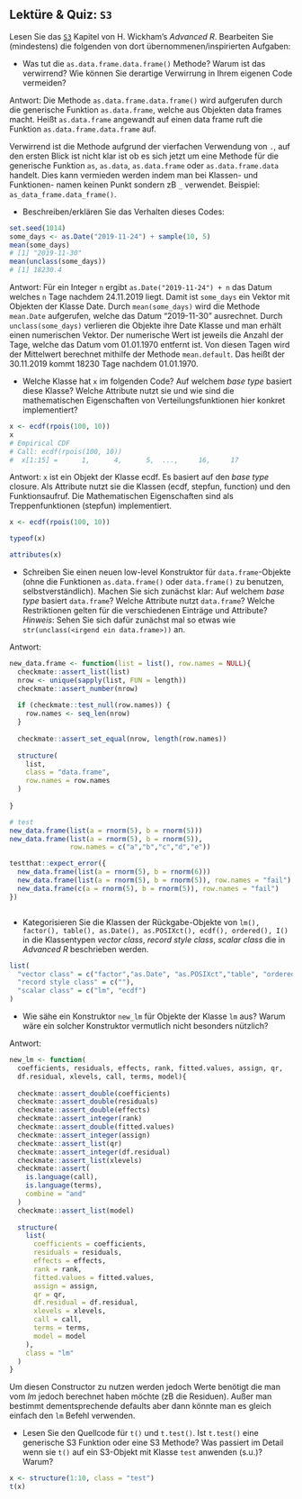 ## Lektüre & Quiz: `S3` 

Lesen Sie das [`S3`](https://adv-r.hadley.nz/s3.html) Kapitel von H. Wickham's *Advanced R*. 
Bearbeiten Sie (mindestens) die folgenden von dort übernommenen/inspirierten Aufgaben:

- Was tut die `as.data.frame.data.frame()` Methode? Warum ist das verwirrend? Wie können Sie derartige Verwirrung in Ihrem eigenen Code vermeiden?

Antwort: Die Methode `as.data.frame.data.frame()` wird aufgerufen durch die generische Funktion `as.data.frame`, welche aus Objekten data frames macht. Heißt `as.data.frame` angewandt auf einen data frame ruft die Funktion `as.data.frame.data.frame` auf.

Verwirrend ist die Methode aufgrund der vierfachen Verwendung von `.`, auf den ersten Blick ist nicht klar ist ob es sich jetzt um eine Methode für die generische Funktion `as`, `as.data`, `as.data.frame` oder `as.data.frame.data` handelt. Dies kann vermieden werden indem man bei Klassen- und Funktionen- namen keinen Punkt sondern zB `_` verwendet. Beispiel: `as_data_frame.data_frame()`.



- Beschreiben/erklären Sie das Verhalten dieses Codes:
```r
set.seed(1014)
some_days <- as.Date("2019-11-24") + sample(10, 5)
mean(some_days)
# [1] "2019-11-30"
mean(unclass(some_days))
# [1] 18230.4
```

Antwort: Für ein Integer `n` ergibt `as.Date("2019-11-24") + n` das Datum welches `n` Tage nachdem 24.11.2019 liegt. Damit ist `some_days` ein Vektor mit Objekten der Klasse Date. Durch `mean(some_days)` wird die Methode `mean.Date` aufgerufen, welche das Datum "2019-11-30" ausrechnet. Durch `unclass(some_days)` verlieren die Objekte ihre Date Klasse und man erhält einen numerischen Vektor. Der numerische Wert ist jeweils die Anzahl der Tage, welche das Datum vom 01.01.1970 entfernt ist. Von diesen Tagen wird der Mittelwert berechnet mithilfe der Methode `mean.default`. Das heißt der 30.11.2019 kommt 18230 Tage nachdem 01.01.1970.



- Welche Klasse hat `x` im folgenden Code? Auf welchem *base type* basiert diese Klasse? Welche Attribute nutzt sie und wie sind die mathematischen Eigenschaften von Verteilungsfunktionen hier konkret implementiert? 
```r
x <- ecdf(rpois(100, 10))
x
# Empirical CDF 
# Call: ecdf(rpois(100, 10))
#  x[1:15] =      1,      4,      5,  ...,     16,     17
```

Antwort: `x` ist ein Objekt der Klasse ecdf. Es basiert auf den *base type* closure. Als Attribute nutzt sie die Klassen (ecdf, stepfun, function) und den Funktionsaufruf. Die Mathematischen Eigenschaften sind als Treppenfunktionen (stepfun) implementiert.
```r
x <- ecdf(rpois(100, 10))

typeof(x)

attributes(x)

```



- Schreiben Sie einen neuen low-level Konstruktor für `data.frame`-Objekte (ohne die Funktionen `as.data.frame()` oder `data.frame()` zu benutzen, selbstverständlich). Machen Sie sich zunächst klar: Auf welchem *base type* basiert `data.frame`? Welche Attribute nutzt `data.frame`? Welche Restriktionen gelten für die verschiedenen Einträge und Attribute?  
    *Hinweis*: Sehen Sie sich dafür zunächst mal so etwas wie `str(unclass(<irgend ein data.frame>))` an.
    
Antwort: 
```r
new_data.frame <- function(list = list(), row.names = NULL){
  checkmate::assert_list(list)
  nrow <- unique(sapply(list, FUN = length))
  checkmate::assert_number(nrow)
  
  if (checkmate::test_null(row.names)) {
    row.names <- seq_len(nrow)
  }
  
  checkmate::assert_set_equal(nrow, length(row.names))
  
  structure(
    list,
    class = "data.frame",
    row.names = row.names
  )
  
}

# test
new_data.frame(list(a = rnorm(5), b = rnorm(5)))
new_data.frame(list(a = rnorm(5), b = rnorm(5)),
               row.names = c("a","b","c","d","e"))

testthat::expect_error({
  new_data.frame(list(a = rnorm(5), b = rnorm(6)))
  new_data.frame(list(a = rnorm(5), b = rnorm(5)), row.names = "fail")
  new_data.frame(c(a = rnorm(5), b = rnorm(5)), row.names = "fail")
})



```


    
- Kategorisieren Sie die Klassen der Rückgabe-Objekte von `lm(), factor(), table(), as.Date(), as.POSIXct(), ecdf(), ordered(), I()` in die Klassentypen *vector class*, *record style class*, *scalar class* die in *Advanced R* beschrieben  werden.

```r
list(
  "vector class" = c("factor","as.Date", "as.POSIXct","table", "ordered", "I"),
  "record style class" = c(""),
  "scalar class" = c("lm", "ecdf")
)
```



- Wie sähe ein Konstruktor `new_lm` für Objekte der Klasse `lm` aus? Warum wäre ein solcher Konstruktor vermutlich nicht besonders nützlich? 


Antwort:
```r

new_lm <- function(
  coefficients, residuals, effects, rank, fitted.values, assign, qr,
  df.residual, xlevels, call, terms, model){
  
  checkmate::assert_double(coefficients)
  checkmate::assert_double(residuals)
  checkmate::assert_double(effects)
  checkmate::assert_integer(rank)
  checkmate::assert_double(fitted.values)
  checkmate::assert_integer(assign)
  checkmate::assert_list(qr)
  checkmate::assert_integer(df.residual)
  checkmate::assert_list(xlevels)
  checkmate::assert(
    is.language(call),
    is.language(terms),
    combine = "and"
  )
  checkmate::assert_list(model)
  
  structure(
    list(
      coefficients = coefficients,
      residuals = residuals,
      effects = effects,
      rank = rank, 
      fitted.values = fitted.values,
      assign = assign,
      qr = qr,
      df.residual = df.residual,
      xlevels = xlevels,
      call = call,
      terms = terms, 
      model = model
    ),
    class = "lm"
  )
}

```
Um diesen Constructor zu nutzen werden jedoch Werte benötigt die man vom *lm* jedoch berechnet haben möchte (zB die Residuen). Außer man bestimmt dementsprechende defaults aber dann könnte man es gleich einfach den `lm` Befehl verwenden.



- Lesen Sie den Quellcode für `t()` und `t.test()`. Ist `t.test()` eine generische S3 Funktion oder eine S3 Methode? Was passiert im Detail wenn sie `t()` auf ein S3-Objekt mit Klasse `test` anwenden (s.u.)? Warum?
```r
x <- structure(1:10, class = "test")
t(x)
```

